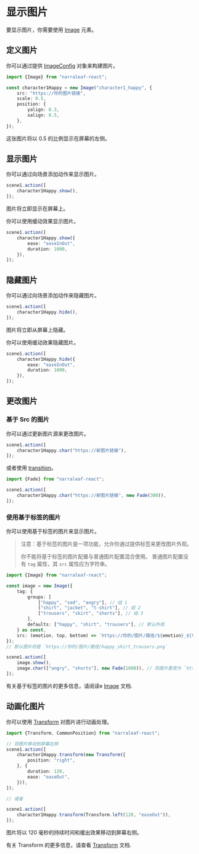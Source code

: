 # 显示图片

要显示图片，你需要使用 [Image](../core/elements/image) 元素。

## 定义图片

你可以通过提供 [ImageConfig](../core/types/ImageConfig) 对象来构建图片。

```typescript
import {Image} from "narraleaf-react";
```

```typescript
const character1Happy = new Image("character1_happy", {
    src: "https://你的图片链接",
    scale: 0.5,
    position: {
        yalign: 0.3,
        xalign: 0.5,
    },
});
```

这张图片将以 0.5 的比例显示在屏幕的左侧。

## 显示图片

你可以通过向场景添加动作来显示图片。

```typescript
scene1.action([
    character1Happy.show(),
]);
```

图片将立即显示在屏幕上。

你可以使用缓动效果显示图片。

```typescript
scene1.action([
    character1Happy.show({
        ease: "easeInOut",
        duration: 1000,
    }),
]);
```

## 隐藏图片

你可以通过向场景添加动作来隐藏图片。

```typescript
scene1.action([
    character1Happy.hide(),
]);
```

图片将立即从屏幕上隐藏。

你可以使用缓动效果隐藏图片。

```typescript
scene1.action([
    character1Happy.hide({
        ease: "easeInOut",
        duration: 1000,
    }),
]);
```

## 更改图片

### 基于 Src 的图片

你可以通过更新图片源来更改图片。

```typescript
scene1.action([
    character1Happy.char("https://新图片链接"),
]);
```

或者使用 [transition](../core/animation/transition)。

```typescript
import {Fade} from "narraleaf-react";
```

```typescript
scene1.action([
    character1Happy.char("https://新图片链接", new Fade(300)),
]);
```

### 使用基于标签的图片

你可以使用基于标签的图片来显示图片。

> 注意：基于标签的图片是一项功能，允许你通过提供标签来更改图片外观。
>
> 你不能将基于标签的图片配置与普通图片配置混合使用。
> 普通图片配置没有 `tag` 属性，其 `src` 属性应为字符串。

```typescript
import {Image} from "narraleaf-react";
```

```typescript
const image = new Image({
    tag: {
        groups: [
            ["happy", "sad", "angry"], // 组 1
            ["shirt", "jacket", "t-shirt"], // 组 2
            ["trousers", "skirt", "shorts"], // 组 3
        ],
        defaults: ["happy", "shirt", "trousers"], // 默认外观
    } as const,
    src: (emotion, top, bottom) => `https://你的/图片/路径/${emotion}_${top}_${bottom}.png`, // 图片源
});
// 默认图片将是 `https://你的/图片/路径/happy_shirt_trousers.png`

scene1.action([
    image.show(),
    image.char(["angry", "shorts"], new Fade(1000)), // 将图片更改为 `https://你的/图片/路径/angry_shirt_shorts.png`
]);
```

有关基于标签的图片的更多信息，请阅读e [Image](../core/elements/image) 文档.

## 动画化图片

你可以使用 [Transform](../core/animation/transform) 对图片进行动画处理。

```typescript
import {Transform, CommonPosition} from "narraleaf-react";
```

```typescript
// 将图片移动到屏幕右侧
scene1.action([
    character1Happy.transform(new Transform({
        position: "right",
    }, {
        duration: 120,
        ease: "easeOut",
    })),
]);

// 或者

scene1.action([
    character1Happy.transform(Transform.left(120, "easeOut")),
]);
```

图片将以 120 毫秒的持续时间和缓出效果移动到屏幕右侧。

有关 Transform 的更多信息，请查看 [Transform](../core/animation/transform) 文档.
